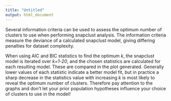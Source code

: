 ---
title: "Untitled"
output: html_document
---

Several information criteria can be used to assess the optimum number of clusters to use when performing snapclust analysis. The information criteria measure the deviance of a calculated snapclust model, giving differing penalties for dataset complexity.

When using AIC and BIC statistics to find the optimum *k*, the snapclust model is iterated over *k=1-20*, and the chosen statistics are calculated for each resulting model. These are compared in the plot generated. Generally lower values of each statistic indicate a better model fit, but in practice a sharp decrease in the statistics value with increasing *k* is most likely to reveal the optimum number of clusters. Therefore pay attention to the graphs and don't let your prior population hypotheses influence your choice of clusters to use in the model!